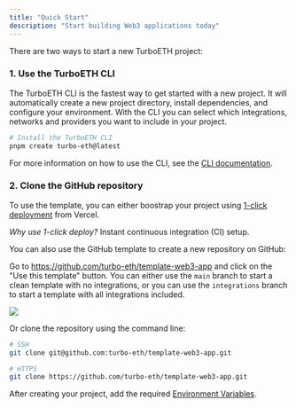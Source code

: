 ```yaml
---
title: "Quick Start"
description: "Start building Web3 applications today"
---
```

There are two ways to start a new TurboETH project:

### 1. Use the TurboETH CLI

The TurboETH CLI is the fastest way to get started with a new project. It will automatically create a new project directory, install dependencies, and configure your environment.
With the CLI you can select which integrations, networks and providers you want to include in your project.

```bash
# Install the TurboETH CLI
pnpm create turbo-eth@latest
```
For more information on how to use the CLI, see the [CLI documentation](/getting-started/cli).

### 2. Clone the GitHub repository

To use the template, you can either boostrap your project using [1-click deployment](https://vercel.com/new/clone?repository-url=https%3A%2F%2Fgithub.com%2Fturbo-eth%2Ftemplate-web3-app&project-name=TurboETH&repository-name=turbo-eth&demo-title=TurboETH&env=APP_ADMINS,NEXT_PUBLIC_ALCHEMY_API_KEY,NEXTAUTH_SECRET,ETHERSCAN_API_KEY,ETHERSCAN_API_KEY_OPTIMISM,ETHERSCAN_API_KEY_ARBITRUM,ETHERSCAN_API_KEY_POLYGON,DATABASE_URL&envDescription=How%20to%20get%20these%20env%20variables%3A&envLink=https%3A%2F%2Fgithub.com%2Fturbo-eth%2Ftemplate-web3-app%2Fblob%2Fmain%2F.env.example) from Vercel.

*Why use 1-click deploy?* Instant continuous integration (CI) setup.

You can also use the GitHub template to create a new repository on GitHub:

Go to https://github.com/turbo-eth/template-web3-app and click on the "Use this template" button. You can either use the `main` branch to start a clean template with no integrations, or you can use the `integrations` branch to start a template with all integrations included.

<img src='/assets/clone-repo.png' />

Or clone the repository using the command line:

```bash
# SSH
git clone git@github.com:turbo-eth/template-web3-app.git

# HTTPS
git clone https://github.com/turbo-eth/template-web3-app.git
```

After creating your project, add the required [Environment Variables](/getting-started/environment).